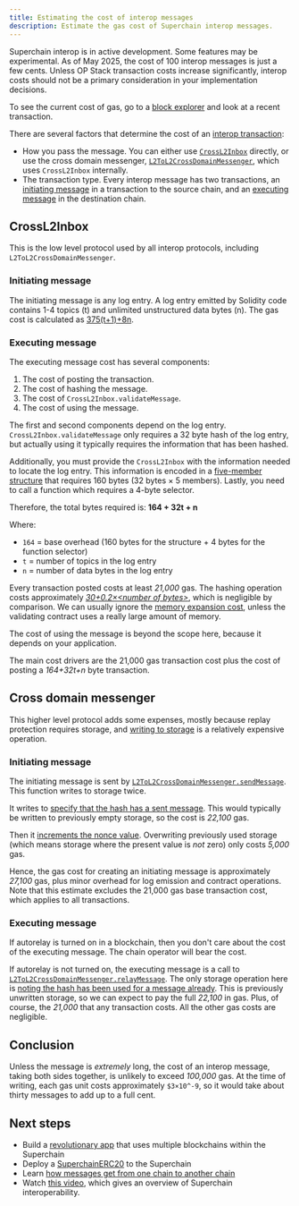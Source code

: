 ```yaml
---
title: Estimating the cost of interop messages
description: Estimate the gas cost of Superchain interop messages.
---
```



<Info>Superchain interop is in active development. Some features may be experimental.</Info>
<Info>
As of May 2025, the cost of 100 interop messages is just a few cents.
Unless OP Stack transaction costs increase significantly, interop costs should not be a primary consideration in your implementation decisions.

To see the current cost of gas, go to a [block explorer](https://optimism.blockscout.com/) and look at a recent transaction.
</Info>

There are several factors that determine the cost of an [interop transaction](/interop/message-passing):

*   How you pass the message.
    You can either use [`CrossL2Inbox`](https://github.com/ethereum-optimism/optimism/blob/develop/packages/contracts-bedrock/src/L2/CrossL2Inbox.sol) directly, or use the cross domain messenger, [`L2ToL2CrossDomainMessenger`](https://github.com/ethereum-optimism/optimism/blob/develop/packages/contracts-bedrock/src/L2/L2ToL2CrossDomainMessenger.sol), which uses `CrossL2Inbox` internally.
*   The transaction type.
    Every interop message has two transactions, an [initiating message](/interop/message-passing#initiating-message) in a transaction to the source chain, and an [executing message](/interop/message-passing#executing-message) in the destination chain.

## CrossL2Inbox

This is the low level protocol used by all interop protocols, including `L2ToL2CrossDomainMessenger`.

### Initiating message

The initiating message is any log entry. 
A log entry emitted by Solidity code contains 1-4 topics (t) and unlimited unstructured data bytes (n). 
The gas cost is calculated as [375(t+1)+8n](https://www.evm.codes/?fork=cancun#a1).

### Executing message

The executing message cost has several components:

1.  The cost of posting the transaction.
2.  The cost of hashing the message.
3.  The cost of `CrossL2Inbox.validateMessage`.
4.  The cost of using the message.

The first and second components depend on the log entry.
`CrossL2Inbox.validateMessage` only requires a 32 byte hash of the log entry, but actually using it typically requires the information that has been hashed.

Additionally, you must provide the `CrossL2Inbox` with the information needed to locate the log entry. 
This information is encoded in a [five-member structure](https://github.com/ethereum-optimism/optimism/blob/develop/packages/contracts-bedrock/src/L2/CrossL2Inbox.sol#L7-L19) that requires 160 bytes (32 bytes × 5 members). 
Lastly, you need to call a function which requires a 4-byte selector.

Therefore, the total bytes required is: **164 + 32t + n**

Where:
*   `164` = base overhead (160 bytes for the structure + 4 bytes for the function selector)
*   `t` = number of topics in the log entry
*   `n` = number of data bytes in the log entry

Every transaction posted costs at least *21,000* gas.
The hashing operation costs approximately [*30+0.2×\<number of bytes>*](https://www.evm.codes/?fork=cancun#20), which is negligible by comparison.
We can usually ignore the [memory expansion cost](https://www.evm.codes/about#memoryexpansion), unless the validating contract uses a really large amount of memory.

The cost of using the message is beyond the scope here, because it depends on your application.

The main cost drivers are the 21,000 gas transaction cost plus the cost of posting a *164+32t+n* byte transaction.

## Cross domain messenger

This higher level protocol adds some expenses, mostly because replay protection requires storage, and [writing to storage](https://www.evm.codes/?fork=cancun#55) is a relatively expensive operation.

### Initiating message

The initiating message is sent by [`L2ToL2CrossDomainMessenger.sendMessage`](https://github.com/ethereum-optimism/optimism/blob/develop/packages/contracts-bedrock/src/L2/L2ToL2CrossDomainMessenger.sol#L128-L161). This function writes to storage twice.

It writes to [specify that the hash has a sent message](https://github.com/ethereum-optimism/optimism/blob/develop/packages/contracts-bedrock/src/L2/L2ToL2CrossDomainMessenger.sol#L157).
This would typically be written to previously empty storage, so the cost is *22,100* gas.

Then it [increments the nonce value](https://github.com/ethereum-optimism/optimism/blob/develop/packages/contracts-bedrock/src/L2/L2ToL2CrossDomainMessenger.sol#L158).
Overwriting previously used storage (which means storage where the present value is *not* zero) only costs *5,000* gas.

Hence, the gas cost for creating an initiating message is approximately *27,100* gas, plus minor overhead for log emission and contract operations.
Note that this estimate excludes the 21,000 gas base transaction cost, which applies to all transactions.

### Executing message

If autorelay is turned on in a blockchain, then you don't care about the cost of the executing message.
The chain operator will bear the cost.

If autorelay is not turned on, the executing message is a call to [`L2ToL2CrossDomainMessenger.relayMessage`](https://github.com/ethereum-optimism/optimism/blob/develop/packages/contracts-bedrock/src/L2/L2ToL2CrossDomainMessenger.sol#L197-L256).
The only storage operation here is [noting the hash has been used for a message already](https://github.com/ethereum-optimism/optimism/blob/develop/packages/contracts-bedrock/src/L2/L2ToL2CrossDomainMessenger.sol#L241).
This is previously unwritten storage, so we can expect to pay the full *22,100* in gas.
Plus, of course, the *21,000* that any transaction costs.
All the other gas costs are negligible.

## Conclusion

Unless the message is *extremely* long, the cost of an interop message, taking both sides together, is unlikely to exceed *100,000* gas.
At the time of writing, each gas unit costs approximately `$3×10^-9`, so it would take about thirty messages to add up to a full cent.

## Next steps

*   Build a [revolutionary app](/app-developers/get-started) that uses multiple blockchains within the Superchain
*   Deploy a [SuperchainERC20](/interop/tutorials/deploy-superchain-erc20) to the Superchain
*   Learn [how messages get from one chain to another chain](/interop/message-passing)
*   Watch [this video](https://www.youtube.com/watch?v=FKc5RgjtGes), which gives an overview of Superchain interoperability.
